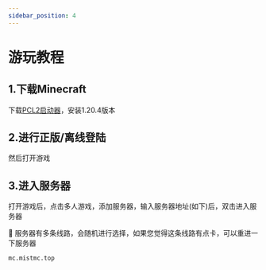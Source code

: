 ```yaml
---
sidebar_position: 4
---
```



# 游玩教程
## 1.下载Minecraft
下载[PCL2启动器](https://afdian.net/p/0164034c016c11ebafcb52540025c377)，安装1.20.4版本

## 2.进行正版/离线登陆
然后打开游戏
## 3.进入服务器
打开游戏后，点击多人游戏，添加服务器，输入服务器地址(如下)后，双击进入服务器

🔀 服务器有多条线路，会随机进行选择，如果您觉得这条线路有点卡，可以重进一下服务器
```plaintext
mc.mistmc.top
```